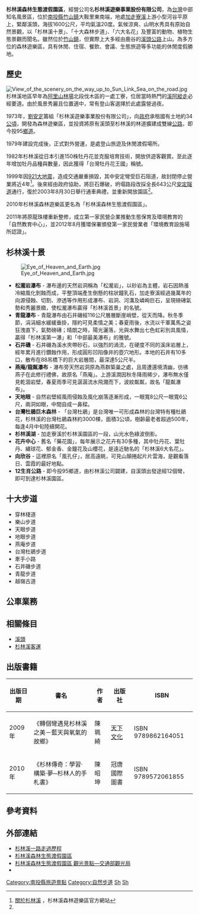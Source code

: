 {{Infobox Amusement park
| name = 杉林溪森林生態渡假園區<br>Sun Link Sea
| image = [[File:Sun_Link_Sea.png|200px]]
| caption = 
| location = {{ROC-TWN}}[[南投縣|南投縣]][[竹山鎮_(台灣)|竹山鎮]]大鞍里溪山路6號
| homepage = [http://www.goto307.com.tw/index.php www.goto307.com.tw]
| owner = 杉林溪遊樂事業股份有限公司
| general_manager = 
| opening_date = 1979年
| closing_date = 
| season = 
| area =  34[[公頃|公頃]]
| rides = 
| slogan = 
}}
'''杉林溪森林生態渡假園區'''，經營公司名'''杉林溪遊樂事業股份有限公司'''，為[[台灣|台灣]]中部知名風景區，位於[[南投縣|南投縣]][[竹山鎮_(台灣)|竹山鎮]]大鞍里東南端，地處[[加走寮溪|加走寮溪]]上游小型河谷平原上，緊鄰溪頭，海拔1600公尺，平均氣溫20度。氣候涼爽、山明水秀具有原始自然景觀，以「杉林溪十景」、「十大森林步道」、「六大名花」及豐富的動物、植物生態景觀而聞名。雖然位於[[竹山鎮_(台灣)|竹山鎮]]，但實際上大多經由鹿谷的[[縣道151號|溪頭公路]]上山。為多方位的森林遊樂區，具有休閒、住宿、餐飲、會議、生態旅遊等多功能的休閒度假勝地。

==歷史==
[[File:View_of_the_scenery_on_the_way_up_to_Sun_Link_Sea_on_the_road.jpg|thumb]]
杉林溪地區早年為[[阿里山林場|阿里山林場]]北段伐木區的一處工寮，位居當時熱門的[[溪阿縱走|溪阿縱走]]必經要道。由於風景秀麗且位置適中，常有登山客選擇於此處露營過夜。

1973年，[[劉安定|劉安定]]籌組「杉林溪遊樂事業股份有限公司」，向[[政府|政府]]承租國有土地約34[[公頃|公頃]]，開發為森林遊樂區，並投資將原有溪頭至杉林溪的林道擴建成雙線[[公路|公路]]，即今投95[[鄉道|鄉道]]。

1979年建設完成後，正式對外營運，是處登山旅遊及休閒渡假場所。

1982年杉林溪從日本引進150株牡丹花並克服培育技術，開放供遊客觀賞。至此逐年增加牡丹品種與數量，因此獲得「台灣牡丹花王國」稱號。

1999年因[[921大地震|921大地震]]，造成交通嚴重損毀，其中安定彎受巨石阻道，故封閉停止營業將近4年<ref name="杉林溪">[https://www.goto307.com.tw/about/ 關於杉林溪] {{Wayback|url=https://www.goto307.com.tw/about/ |date=20190616150941 }}，杉林溪森林遊樂區官方網站</ref>。後來經由政府協助，將巨石爆破，坍塌路段改採全長643公尺[[安定隧道|安定隧道]]通行，復於2003年8月30日舉行通車典禮，並重新開放園區<ref name="杉林溪"/>。

2010年杉林溪森林遊樂區更名為「杉林溪森林生態渡假園區」。

2011年將原龍珠樓重新整修，成立第一家民營企業推動生態保育及環境教育的「自然教育中心」，並2012年8月獲環保署頒發第一家民營業者「環境教育設施場所認證」。

==杉林溪十景==
[[File:Eye_of_Heaven_and_Earth.jpg|thumb]]
*'''松瀧岩瀑布''' - 瀑布邊的天然岩洞稱為「松瀧岩」，以砂岩為主體，岩石因熱漲冷縮風化剝蝕而成，平整頂端產生倒懸的柱狀鐘乳石，加走寮溪經過幾萬年的向源侵蝕、切割、滲透等作用形成瀑布、岩洞、河溝及嶙峋巨石，呈現磅礡氣勢和秀麗景緻，使松瀧瀑布贏得「杉林溪首景」的名號。
*'''青龍瀑布''' - 青龍瀑布由石井磯經116公尺層層斷崖峭壁，從天而降。秋冬季節，涓涓細水緩緩垂掛，隱約可見柔情之美；春夏雨後，水流以千軍萬馬之姿狂洩直下，氣勢磅礡；晴朗之時，陽光灑落，光與水舞出七色虹彩別具風情，贏得「杉林溪第一瀑」和「中部最美瀑布」的雅號。
*'''石井磯''' -  石井磯為溪水夾帶砂石，以強烈的渦流，在硬度不同的溪床岩層上，經年累月進行鑽蝕作用，形成圓形凹陷像井的壺穴地形。本地的石井有10多口，散布在88吊橋下的巨大岩層間，最深達5公尺半。
*'''燕庵/龍粼瀑布''' - 瀑布旁天然岩洞原為燕群築巢之處，且周遭還境清幽，彷彿燕子在此修行禮佛，故原名「燕庵」。上游溪澗因秋冬降雨稀少，瀑布無水僅見乾涸岩壁，春夏雨季可見潺潺流水飛濺而下，波紋粼粼，故名「龍粼瀑布」。
*'''天地眼''' - 自然岩壁經風雨侵蝕及風化崩落逐漸形成，一眼寬8公尺一眼寬6公尺，兩洞如眼，中間自成一鼻樑。
*'''台灣杜鵑巨木森林''' - 「台灣杜鵑」是台灣唯一可形成森林的台灣特有種杜鵑花，杉林溪的台灣杜鵑森林約3000棵，面積3公頃，樹齡最老者超過500年，每逢4月中旬陸續開花。
*'''杉林溪湖''' - 加走寮溪於杉林溪園區的一段，山光水色綠波倒影。
*'''花卉中心''' - 舊名「藥花園」，每年展示之花卉有30多種，其中牡丹花、葉牡丹、繡球花、郁金香、金鐘花及山櫻花，是遠近馳名的「杉林溪6大名花」。
*'''向欣谷''' - 這裡原名「風孔仔」，居高遠眺，可見山顛捲起片片雲海，是觀看落日、雲霞的最好地點。
*'''12生肖公路''' - 即今投95鄉道，由杉林溪公司闢建，自溪頭出發途經12個彎，即可到達杉林溪園區。

==十大步道==
*穿林棧道
*樂山步道
*天眼步道
*地眼步道
*燕庵步道
*台灣杜鵑步道
*牽手小路
*石井磯步道
*青龍步道
*越嶺古道

==公車業務==
{{main|杉林溪客運#經營路線}}

==相關條目==
*[[溪頭|溪頭]]
*[[杉林溪客運|杉林溪客運]]

==出版書籍==
{| class="wikitable" 
|- 
!  出版日期 || 書名 || 作者 ||出版社 || ISBN 
|-
|2009年||《轉個彎遇見杉林溪之美－藍天與氧氣的故鄉》||陳珮綺||[[天下文化|天下文化]]||ISBN 9789862164051
|-
|2010年||《杉林傳奇：學習‧構築‧夢─杉林人的手札書》||陳昭坤||冠唐國際圖書||ISBN 9789572061855
|}

==參考資料==
<div class="references-small">
<references />
</div>

==外部連結==
{{commons category|Sun Link Sea}}
*[http://sheng.phy.nknu.edu.tw/shanlinxi/021-1.jpg 杉林溪一路走過歷程] {{Wayback|url=http://sheng.phy.nknu.edu.tw/shanlinxi/021-1.jpg |date=20160304050614 }}
*[http://www.goto307.com.tw/index.php 杉林溪森林生態渡假園區] {{Wayback|url=http://www.goto307.com.tw/index.php |date=20190609184643 }}{{zh}}{{ja}}{{en}}
*[https://www.taiwan.net.tw/m1.aspx?sno=0001016&id=c100_247 杉林溪森林生態渡假園區  觀光景點—交通部觀光局] {{Wayback|url=https://www.taiwan.net.tw/m1.aspx?sno=0001016&id=c100_247 |date=20201020222751 }}
*{{zh-tw}}{{facebook|goto307|愛上杉林溪}}

[[Category:南投縣旅遊景點|Category:南投縣旅遊景點]]
[[Category:自然步道|Category:自然步道]]
[[Category:總部位於南投縣的工商業機構|Sh]]
[[Category:竹山鎮_(台灣)|Sh]]